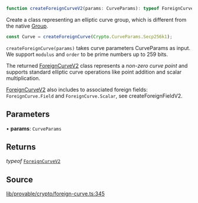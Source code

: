 ```ts
function createForeignCurveV2(params: CurveParams): typeof ForeignCurveV2
```

Create a class representing an elliptic curve group, which is different from the native [Group](../classes/Group.mdx).

```ts
const Curve = createForeignCurve(Crypto.CurveParams.Secp256k1);
```

`createForeignCurve(params)` takes curve parameters CurveParams as input.
We support `modulus` and `order` to be prime numbers up to 259 bits.

The returned [ForeignCurveV2](../classes/ForeignCurveV2.mdx) class represents a _non-zero curve point_ and supports standard
elliptic curve operations like point addition and scalar multiplication.

[ForeignCurveV2](../classes/ForeignCurveV2.mdx) also includes to associated foreign fields: `ForeignCurve.Field` and `ForeignCurve.Scalar`, see createForeignFieldV2.

## Parameters

• **params**: `CurveParams`

## Returns

*typeof* [`ForeignCurveV2`](../classes/ForeignCurveV2.mdx)

## Source

[lib/provable/crypto/foreign-curve.ts:345](https://github.com/o1-labs/o1js/blob/72b8e2c2b9aaba4b5c12257bdd63dfe2676a3d99/src/lib/provable/crypto/foreign-curve.ts#L345)
